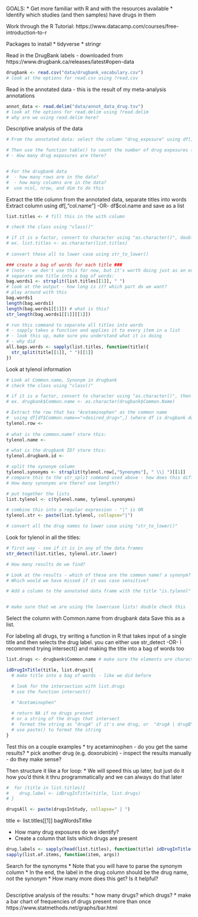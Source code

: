 

GOALS:
* Get more familiar with R and with the resources available
* Identify which studies (and then samples) have drugs in them


Work through the R Tutorial:
https://www.datacamp.com/courses/free-introduction-to-r 

Packages to install
* tidyverse
* stringr


Read in the DrugBank labels - downloaded from https://www.drugbank.ca/releases/latest#open-data
```r
drugbank <- read.csv("data/drugbank_vocabulary.csv")
# look at the options for read.csv using ?read.csv
```

Read in the annotated data - this is the result of my meta-analysis annotations
```r
annot_data <- read.delim("data/annot_data_drug.tsv")
# look at the options for read.delim using ?read.delim
# why are we using read.delim here?
```


Descriptive analysis of the data
```r
# From the annotated data: select the column "drug_exposure" using df[,"col.name"]

# Then use the function table() to count the number of drug exposures (FALSE, TRUE)
# - How many drug exposures are there? 


# For the drugbank data
#  - how many rows are in the data?
#  - how many columns are in the data?
#  use ncol, nrow, and dim to do this


```



Extract the title column from the annotated data, separate titles into words
Extract column using df[,"col.name"] -OR- df$col.name and save as a list
```r
list.titles <- # fill this in the with column

# check the class using "class()"

# if it is a factor, convert to character using "as.character()", double check the class
# ex. list.titles <- as.character(list.titles)
  
# convert these all to lower case using str_to_lower()

### create a bag of words for each title ###
# (note - we don't use this for now, but it's worth doing just as an exercise)
# separate one title into a bag of words:
bag.words1 <- strsplit(list.titles[[1]], " ")
# look at the output - how long is it? which part do we want?
# play around with this
bag.words1
length(bag.words1)
length(bag.words1[[1]]) # what is this?
str_length(bag.words1[[1]][[1]])

# run this command to separate all titles into words 
# - sapply takes a function and applies it to every item in a list
# - look this up, make sure you understand what it is doing
# - why did 
all.bags.words <- sapply(list.titles, function(title){
  str_split(title[[1]], " ")[[1]]
})
```


Look at tylenol information
```r
# Look at Common.name, Synonym in drugbank
# check the class using "class()"

# if it is a factor, convert to character using "as.character()", then double check the class
# ex. drugbank$Common.name <- as.character(drugbank$Common.Name)

# Extract the row that has "Acetaminophen" as the common name
#  using df[df$Common.name=="<desired_drug>",] (where df is drugbank data frame, and you fill in desired drug)
tylenol.row <- 
  
# what is the common.name? store this:
tylenol.name <-

# what is the drugbank ID? store this:
tylenol.drugbank.id <- 

# split the synonym column
tylenol.synonyms <- strsplit(tylenol.row[,"Synonyms"], " \\| ")[[1]] 
# compare this to the str_split command used above - how does this differ?
# How many synonyms are there? use length()

# put together the lists
list.tylenol <- c(tylenol.name, tylenol.synonyms)

# combine this into a regular expression - "|" is OR
tylenol.str <- paste(list.tylenol, collapse="|")

# convert all the drug names to lower case using "str_to_lower()"  

```


Look for tylenol in all the titles:
```r

# first way - see if it is in any of the data frames
str_detect(list.titles, tylenol.str.lower)

# How many results do we find? 

# Look at the results - which of these are the common name? a synonym?
# Which would we have missed if it was case sensitive?

# Add a column to the annotated data frame with the title "is.tylenol"


# make sure that we are using the lowercase lists! double check this
```



Select the column with Common.name from drugbank data 
Save this as a list.

For labeling all drugs, try writing a function in R that takes input of a single title and then selects the drug label.
  you can either use str_detect -OR- I recommend trying intersect() and making the title into a bag of words too

```r
list.drugs <- drugbank$Common.name # make sure the elements are characters and it is lowercase

idDrugInTitle(title, list.drugs){
  # make title into a bag of words - like we did before

  # look for the intersection with list.drugs
  # use the function intersect()
  
  # "Acetaminophen"

  # return NA if no drugs present
  # or a string of the drugs that intersect
  #  format the string as "drugA" if it's one drug, or  "drugA | drugB" etc if it's multiple 
  # use paste() to format the string
}
```

Test this on a couple examples
* try acetaminophen - do you get the same results?
* pick another drug (e.g. doxorubicin) - inspect the results manually - do they make sense?

Then structure it like a for loop:
* We will speed this up later, but just do it how you'd think it thru programmatically and we can always do that later

```r
#  for (title in list.titles){
#    drug.label <- idDrugInTitle(title, list.drugs)
# }

drugsAll <- paste(drugsInStudy, collapse=" | ")
```   

title <- list.titles[[1]]
bagWordsTitlke

* How many drug exposures do we identify?
* Create a column that lists which drugs are present

```r
drug.labels <- sapply(head(list.titles), function(title) idDrugInTitle(title, list.drugs))
sapply(list.of.items, function(item, args))
```

Search for the synonyms 
* Note that you will have to parse the synonym column 
* In the end, the label in the drug column should be the drug name, not the synonym
* How many more does this get? Is it helpful?

```r

```

Descriptive analysis of the results:
* how many drugs? which drugs?
* make a bar chart of frequencies of drugs present more than once
https://www.statmethods.net/graphs/bar.html

```r

```

